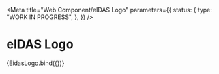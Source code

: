 <!-- @license CC0-1.0 -->



<Meta
  title="Web Component/eIDAS Logo"
  parameters={{
    status: {
      type: "WORK IN PROGRESS",
    },
  }}
/>

# eIDAS Logo

<Canvas>
  <Story name="Eidas Logo">{EidasLogo.bind({})}</Story>
</Canvas>
